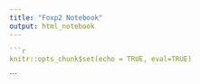 ```yaml
---
title: "Foxp2 Notebook"
output: html_notebook
---
```



```r
```r
knitr::opts_chunk$set(echo = TRUE, eval=TRUE)
```
```

